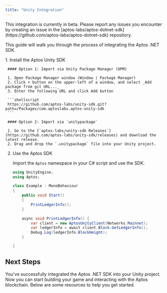 ```yaml
---
title: "Unity Integration"
---
```



<Aside type="caution" emoji="❗">
  This integration is currently in beta. Please report any issues you encounter
  by creating an issue in the
  [aptos-labs/aptos-dotnet-sdk](https://github.com/aptos-labs/aptos-dotnet-sdk)
  repository.
</Aside>

This guide will walk you through the process of integrating the Aptos .NET SDK.

<Steps>
  1. Install the Aptos Unity SDK

     #### Option 1: Import via Unity Package Manager (UPM)

     1. Open Package Manager window (Window | Package Manager)
     2. Click + button on the upper-left of a window, and select _Add package from git URL..._
     3. Enter the following URL and click Add button

     ```shellscript
     https://github.com/aptos-labs/unity-sdk.git?path=/Packages/com.aptoslabs.aptos-unity-sdk
     ```

     #### Option 2: Import via `unitypackage`

     1. Go to the [`aptos-labs/unity-sdk Releases`](https://github.com/aptos-labs/unity-sdk/releases) and download the latest release.
     2. Drag and drop the `.unitypackage` file into your Unity project.

  2. Use the Aptos SDK

     Import the `Aptos` namespace in your C# script and use the SDK.

     ```csharp {2-2,8-8,11-15}
     using UnityEngine;
     using Aptos;

     class Example : MonoBehaviour
     {
         public void Start()
         {
             PrintLedgerInfo();
         }

         async void PrintLedgerInfo() {
             var client = new AptosUnityClient(Networks.Mainnet);
             var ledgerInfo = await client.Block.GetLedgerInfo();
             Debug.Log(ledgerInfo.BlockHeight);
         }

     }
     ```
</Steps>

## Next Steps

You've successfully integrated the Aptos .NET SDK into your Unity project. Now
you can start building your game and interacting with the Aptos blockchain. Below
are some resources to help you get started.

<CardGrid>
  <LinkCard href="/build/sdks/dotnet-sdk/getting-started" title="Getting Started" description="Begin developing using the Aptos .NET SDK." />

  <LinkCard href="/build/sdks/unity-sdk" title="Unity SDK" description="Overview of the Unity SDK." />

  <LinkCard href="https://github.com/aptos-labs/aptos-unity-starter" title="Aptos Wallet Starter" description="Example Unity project with an integration of the Aptos Unity SDK." target="_blank" />
</CardGrid>
